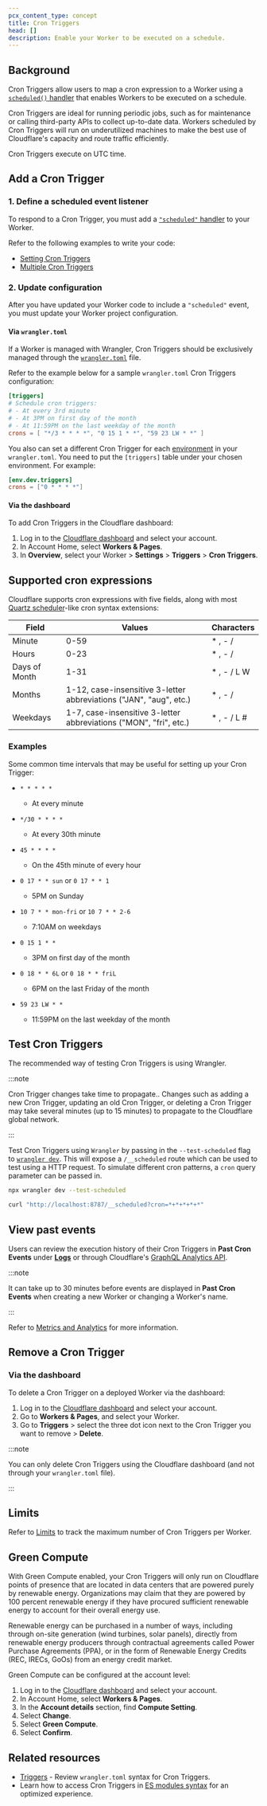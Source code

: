 ```yaml
---
pcx_content_type: concept
title: Cron Triggers
head: []
description: Enable your Worker to be executed on a schedule.
---
```


## Background

Cron Triggers allow users to map a cron expression to a Worker using a [`scheduled()` handler](/workers/runtime-apis/handlers/scheduled/) that enables Workers to be executed on a schedule.

Cron Triggers are ideal for running periodic jobs, such as for maintenance or calling third-party APIs to collect up-to-date data. Workers scheduled by Cron Triggers will run on underutilized machines to make the best use of Cloudflare's capacity and route traffic efficiently.

Cron Triggers execute on UTC time.

## Add a Cron Trigger

### 1. Define a scheduled event listener

To respond to a Cron Trigger, you must add a [`"scheduled"` handler](/workers/runtime-apis/handlers/scheduled/) to your Worker.

Refer to the following examples to write your code:

- [Setting Cron Triggers](/workers/examples/cron-trigger/)
- [Multiple Cron Triggers](/workers/examples/multiple-cron-triggers/)

### 2. Update configuration

After you have updated your Worker code to include a `"scheduled"` event, you must update your Worker project configuration.

#### Via `wrangler.toml`

If a Worker is managed with Wrangler, Cron Triggers should be exclusively managed through the [`wrangler.toml`](/workers/wrangler/configuration/) file.

Refer to the example below for a sample `wrangler.toml` Cron Triggers configuration:

```toml
[triggers]
# Schedule cron triggers:
# - At every 3rd minute
# - At 3PM on first day of the month
# - At 11:59PM on the last weekday of the month
crons = [ "*/3 * * * *", "0 15 1 * *", "59 23 LW * *" ]
```

You also can set a different Cron Trigger for each [environment](/workers/wrangler/environments/) in your `wrangler.toml`. You need to put the `[triggers]` table under your chosen environment. For example:

```toml
[env.dev.triggers]
crons = ["0 * * * *"]
```

#### Via the dashboard

To add Cron Triggers in the Cloudflare dashboard:

1. Log in to the [Cloudflare dashboard](https://dash.cloudflare.com) and select your account.
2. In Account Home, select **Workers & Pages**.
3. In **Overview**, select your Worker > **Settings** > **Triggers** > **Cron Triggers**.

## Supported cron expressions

Cloudflare supports cron expressions with five fields, along with most [Quartz scheduler](http://www.quartz-scheduler.org/documentation/quartz-2.3.0/tutorials/crontrigger.html#introduction)-like cron syntax extensions:

| Field         | Values                                                             | Characters   |
| ------------- | ------------------------------------------------------------------ | ------------ |
| Minute        | 0-59                                                               | \* , - /     |
| Hours         | 0-23                                                               | \* , - /     |
| Days of Month | 1-31                                                               | \* , - / L W |
| Months        | 1-12, case-insensitive 3-letter abbreviations ("JAN", "aug", etc.) | \* , - /     |
| Weekdays      | 1-7, case-insensitive 3-letter abbreviations ("MON", "fri", etc.)  | \* , - / L # |

### Examples

Some common time intervals that may be useful for setting up your Cron Trigger:

- `* * * * *`

  - At every minute

- `*/30 * * * *`

  - At every 30th minute

- `45 * * * *`

  - On the 45th minute of every hour

- `0 17 * * sun` or `0 17 * * 1`

  - 5PM on Sunday

- `10 7 * * mon-fri` or `10 7 * * 2-6`

  - 7:10AM on weekdays

- `0 15 1 * *`

  - 3PM on first day of the month

- `0 18 * * 6L` or `0 18 * * friL`

  - 6PM on the last Friday of the month

- `59 23 LW * *`
  - 11:59PM on the last weekday of the month

## Test Cron Triggers

The recommended way of testing Cron Triggers is using Wrangler.

:::note

Cron Trigger changes take time to propagate.. Changes such as adding a new Cron Trigger, updating an old Cron Trigger, or deleting a Cron Trigger may take several minutes (up to 15 minutes) to propagate to the Cloudflare global network.

:::

Test Cron Triggers using `Wrangler` by passing in the `--test-scheduled` flag to [`wrangler dev`](/workers/wrangler/commands/#dev). This will expose a `/__scheduled` route which can be used to test using a HTTP request. To simulate different cron patterns, a `cron` query parameter can be passed in.

```sh
npx wrangler dev --test-scheduled

curl "http://localhost:8787/__scheduled?cron=*+*+*+*+*"
```

## View past events

Users can review the execution history of their Cron Triggers in **Past Cron Events** under [**Logs**](https://dash.cloudflare.com/?to=/:account/workers) or through Cloudflare's [GraphQL Analytics API](/analytics/graphql-api).

:::note

It can take up to 30 minutes before events are displayed in **Past Cron Events** when creating a new Worker or changing a Worker's name.

:::

Refer to [Metrics and Analytics](/workers/observability/metrics-and-analytics/) for more information.

## Remove a Cron Trigger

### Via the dashboard

To delete a Cron Trigger on a deployed Worker via the dashboard:

1. Log in to the [Cloudflare dashboard](https://dash.cloudflare.com) and select your account.
2. Go to **Workers & Pages**, and select your Worker.
3. Go to **Triggers** > select the three dot icon next to the Cron Trigger you want to remove > **Delete**.

:::note

You can only delete Cron Triggers using the Cloudflare dashboard (and not through your `wrangler.toml` file).

:::

## Limits

Refer to [Limits](/workers/platform/limits/) to track the maximum number of Cron Triggers per Worker.

## Green Compute

With Green Compute enabled, your Cron Triggers will only run on Cloudflare points of presence that are located in data centers that are powered purely by renewable energy. Organizations may claim that they are powered by 100 percent renewable energy if they have procured sufficient renewable energy to account for their overall energy use.

Renewable energy can be purchased in a number of ways, including through on-site generation (wind turbines, solar panels), directly from renewable energy producers through contractual agreements called Power Purchase Agreements (PPA), or in the form of Renewable Energy Credits (REC, IRECs, GoOs) from an energy credit market.

Green Compute can be configured at the account level:

1. Log in to the [Cloudflare dashboard](https://dash.cloudflare.com) and select your account.
2. In Account Home, select **Workers & Pages**.
3. In the **Account details** section, find **Compute Setting**.
4. Select **Change**.
5. Select **Green Compute**.
6. Select **Confirm**.

## Related resources

- [Triggers](/workers/wrangler/configuration/#triggers) - Review `wrangler.toml` syntax for Cron Triggers.
- Learn how to access Cron Triggers in [ES modules syntax](/workers/reference/migrate-to-module-workers/) for an optimized experience.
